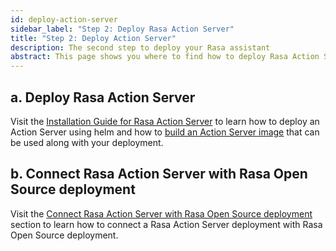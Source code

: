 ```yaml
---
id: deploy-action-server
sidebar_label: "Step 2: Deploy Rasa Action Server"
title: "Step 2: Deploy Action Server"
description: The second step to deploy your Rasa assistant
abstract: This page shows you where to find how to deploy Rasa Action Server and how to build a custom Docker image.
---
```

<!-- this file is version specific, do not use `@site/...` syntax -->

## a. Deploy Rasa Action Server

Visit the [Installation Guide for Rasa Action Server](https://rasa.com/docs/action-server/deploy-action-server#a-installation) to learn how to deploy an Action Server using helm and how to [build an Action Server image](https://rasa.com/docs/action-server/deploy-action-server#building-an-action-server-image) that can be used along with your deployment.

## b. Connect Rasa Action Server with Rasa Open Source deployment

Visit the [Connect Rasa Action Server with Rasa Open Source deployment](https://rasa.com/docs/action-server/deploy-action-server#b-connect-rasa-action-server-with-rasa-open-source-deployment) section to learn how to connect a Rasa Action Server deployment with Rasa Open Source deployment.
